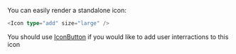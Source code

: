 You can easily render a standalone icon:

```typescript jsx
<Icon type="add" size="large" />
```

You should use <a href="/#/IconButton">IconButton</a> if you would like to add
user interractions to this icon
